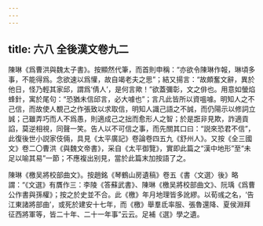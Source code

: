 ```yaml
---
---
---
```

title: 六八 全後漢文卷九二
---




陳琳《爲曹洪與魏太子書》。按顯然代筆，而首則申稱：“亦欲令陳琳作報，琳頃多事，不能得爲。念欲速以爲懽，故自竭老夫之思”；結又揚言：“故頗奮文辭，異於他日，怪乃輕其家邱，謂爲‘倩人’，是何言歟！”欲蓋彌彰，文之俳也。用意如螢焰蜂針，寓於尾句：“恐猶未信邱言，必大噱也”；言凡此皆所以資嗢噱。明知人之不己信，而故使人覩己之作張致以求取信，明知人識己語之不誠，而仍陽示以修詞立誠；己雖弄巧而人不爲愚，則適成己之拙而愈形人之智；於是誑非見欺，詐適貢諂，莫逆相視，同聲一笑。告人以不可信之事，而先關其口曰：“説來恐君不信”，此復後世小説家伎倆，具見《太平廣記》卷論卷四五九《舒州人》。又按《全三國文》卷二〇曹洪《與魏文帝書》，采自《太平御覽》，實即此篇之“漢中地形”至“未足以喻其易”一節；不應複出别見，當於此篇末加按語了之。

陳琳《檄吴將校部曲文》。按趙銘《琴鶴山房遺稿》卷五《書〈文選〉後》略謂：“《文選》有贋作三：李陵《答蘇武書》、陳琳《檄吴將校部曲文》、阮瑀《爲曹公作書與孫權》；按之於史並不合。此《檄》年月地理皆多訛繆。以荀彧之名，‘告江東諸將部曲’，或死於建安十七年，而《檄》舉羣氐率服、張魯還降、夏侯淵拜征西將軍等，皆二十年、二十一年事”云云。足補《選》學之遺。